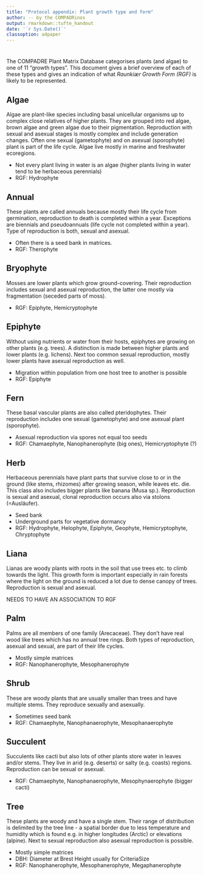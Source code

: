 ```yaml
---
title: "Protocol appendix: Plant growth type and form"
author: -- by the COMPADRinos
output: rmarkdown::tufte_handout
date: '`r Sys.Date()`'
classoption: a4paper
---
```


#


The COMPADRE Plant Matrix Database categorises plants (and algae) to one of 11 "growth types". This document gives a brief overview of each of these types and gives an indication of what *Raunkiær Growth Form (RGF)* is likely to be represented.

## Algae

Algae are plant-like species including basal unicellular organisms up to complex close relatives of higher plants. They are grouped into red algae, brown algae and green algae due to their pigmentation.  Reproduction with sexual and asexual stages is mostly complex and include generation changes.  Often one sexual (gametophyte) and on asexual (sporophyte) plant is part of the life cycle. Algae live mostly in marine and freshwater ecoregions.

\begin{marginfigure}
\includegraphics[width=.8\marginparwidth]{growthtypeimages/image1.jpeg}
\end{marginfigure}

*	Not every plant living in water is an algae (higher plants living in water tend to be herbaceous perennials)
* RGF: Hydrophyte

## Annual

These plants are called annuals because mostly their life cycle from germination, reproduction to death is completed within a year. Exceptions are biennials and pseudoannuals (life cycle not completed within a year). Type of reproduction is both, sexual and asexual. 

\begin{marginfigure}
\includegraphics[width=.8\marginparwidth]{growthtypeimages/image2.jpeg}
\end{marginfigure}

*	Often there is a seed bank in matrices.
*	RGF: Therophyte

## Bryophyte

Mosses are lower plants which grow ground-covering. Their reproduction includes sexual and asexual reproduction, the latter one mostly via fragmentation (seceded parts of moss).

\begin{marginfigure}
\includegraphics[width=.8\marginparwidth]{growthtypeimages/image3.jpeg}
\end{marginfigure}

*	RGF: Epiphyte, Hemicryptophyte

## Epiphyte

Without using nutrients or water from their hosts, epiphytes are growing on other plants (e.g. trees). A distinction is made between higher plants and lower plants (e.g. lichens). Next too common sexual reproduction, mostly lower plants have asexual reproduction as well.

\begin{marginfigure}
\includegraphics[width=.8\marginparwidth]{growthtypeimages/image4.jpeg}
\end{marginfigure}

*	Migration within population from one host tree to another is possible
*	RGF: Epiphyte 

## Fern

These basal vascular plants are also called pteridophytes. Their reproduction includes one sexual (gametophyte) and one asexual plant (sporophyte).

\begin{marginfigure}
\includegraphics[width=.8\marginparwidth]{growthtypeimages/image5.jpeg}
\end{marginfigure}

*	Asexual reproduction via spores not equal too seeds
*	RGF: Chamaephyte, Nanophanerophyte (big ones), Hemicryptophyte (?)



## Herb

Herbaceous perennials have plant parts that survive close to or in the ground (like stems, rhizomes) after growing season, while leaves etc. die. This class also includes bigger plants like banana (Musa sp.). Reproduction is sexual and asexual, clonal reproduction occurs also via stolons (=Ausläufer).

\begin{marginfigure}
\includegraphics[width=.8\marginparwidth]{growthtypeimages/image6.jpeg}
\end{marginfigure}

*	Seed bank
*	Underground parts for vegetative dormancy
*	RGF: Hydrophyte, Helophyte, Epiphyte, Geophyte, Hemicryptophyte, Chryptophyte

## Liana

Lianas are woody plants with roots in the soil that use trees etc. to climb towards the light. This growth form is important especially in rain forests where the light on the ground is reduced a lot due to dense canopy of trees.  Reproduction is sexual and asexual. 

NEEDS TO HAVE AN ASSOCIATION TO RGF

\begin{marginfigure}
\includegraphics[width=.8\marginparwidth]{growthtypeimages/image7.jpeg}
\end{marginfigure}

## Palm

Palms are all members of one family (Arecaceae). They don’t have real wood like trees which has no annual tree rings. Both types of reproduction, asexual and sexual, are part of their life cycles.

\begin{marginfigure}
\includegraphics[width=.8\marginparwidth]{growthtypeimages/image8.jpeg}
\end{marginfigure}

*	Mostly simple matrices
*	RGF: Nanophanerophyte, Mesophanerophyte

## Shrub

These are woody plants that are usually smaller than trees and have multiple stems. They reproduce sexually and asexually.

\begin{marginfigure}
\includegraphics[width=.8\marginparwidth]{growthtypeimages/image9.jpeg}
\end{marginfigure}

*	Sometimes seed bank
*	RGF: Chamaephyte, Nanophanaerophyte, Mesophanaerophyte

## Succulent

Succulents like cacti but also lots of other plants store water in leaves and/or stems. They live in arid (e.g. deserts) or salty (e.g. coasts) regions. Reproduction can be sexual or asexual.

\begin{marginfigure}
\includegraphics[width=.8\marginparwidth]{growthtypeimages/image10.jpeg}
\end{marginfigure}


*	RGF: Chamaephyte, Nanophanaerophyte, Mesophynaerophyte (bigger cacti)


## Tree

These plants are woody and have a single stem. Their range of distribution is delimited by the tree line -  a spatial border due to less temperature and humidity which is found e.g. in higher longitudes (Arctic) or elevations (alpine). Next to sexual reproduction also asexual reproduction is possible. 

\begin{marginfigure}
\includegraphics[width=.8\marginparwidth]{growthtypeimages/image11.jpeg}
\end{marginfigure}

*	Mostly simple matrices
*	DBH: Diameter at Brest Height usually for CriteriaSize
*	RGF: Nanophanerophyte, Mesophanerophyte, Megaphanerophyte

